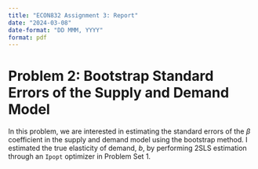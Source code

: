 ```yaml
---
title: "ECON832 Assignment 3: Report"
date: "2024-03-08"
date-format: "DD MMM, YYYY"
format: pdf
---
```


# Problem 2: Bootstrap Standard Errors of the Supply and Demand Model

In this problem, we are interested in estimating the standard errors of the $\beta$ coefficient in the supply and demand model using the bootstrap method. I estimated the true elasticity of demand, $b$, by performing 2SLS estimation through an `Ipopt` optimizer in Problem Set 1. 